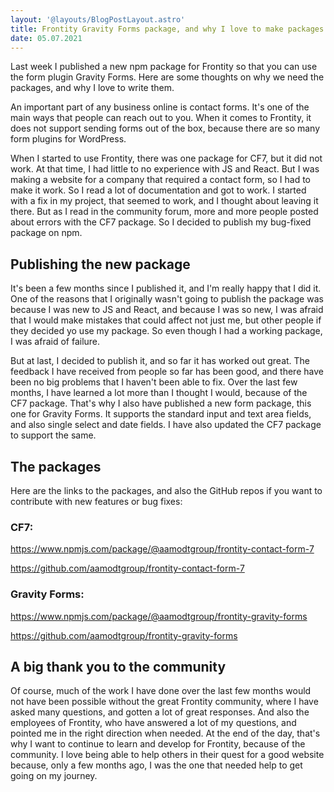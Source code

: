 ```yaml
---
layout: '@layouts/BlogPostLayout.astro'
title: Frontity Gravity Forms package, and why I love to make packages
date: 05.07.2021
---
```


Last week I published a new npm package for Frontity so that you can use the form plugin Gravity Forms. Here are some thoughts on why we need the packages, and why I love to write them.

An important part of any business online is contact forms. It's one of the main ways that people can reach out to you. When it comes to Frontity, it does not support sending forms out of the box, because there are so many form plugins for WordPress.

When I started to use Frontity, there was one package for CF7, but it did not work. At that time, I had little to no experience with JS and React. But I was making a website for a company that required a contact form, so I had to make it work. So I read a lot of documentation and got to work. I started with a fix in my project, that seemed to work, and I thought about leaving it there. But as I read in the community forum, more and more people posted about errors with the CF7 package. So I decided to publish my bug-fixed package on npm.

## Publishing the new package

It's been a few months since I published it, and I'm really happy that I did it. One of the reasons that I originally wasn't going to publish the package was because I was new to JS and React, and because I was so new, I was afraid that I would make mistakes that could affect not just me, but other people if they decided yo use my package. So even though I had a working package, I was afraid of failure.

But at last, I decided to publish it, and so far it has worked out great. The feedback I have received from people so far has been good, and there have been no big problems that I haven't been able to fix. Over the last few months, I have learned a lot more than I thought I would, because of the CF7 package. That's why I also have published a new form package, this one for Gravity Forms. It supports the standard input and text area fields, and also single select and date fields. I have also updated the CF7 package to support the same.

## The packages

Here are the links to the packages, and also the GitHub repos if you want to contribute with new features or bug fixes:

### CF7:

https://www.npmjs.com/package/@aamodtgroup/frontity-contact-form-7

https://github.com/aamodtgroup/frontity-contact-form-7

### Gravity Forms:

https://www.npmjs.com/package/@aamodtgroup/frontity-gravity-forms

https://github.com/aamodtgroup/frontity-gravity-forms

## A big thank you to the community

Of course, much of the work I have done over the last few months would not have been possible without the great Frontity community, where I have asked many questions, and gotten a lot of great responses. And also the employees of Frontity, who have answered a lot of my questions, and pointed me in the right direction when needed. At the end of the day, that's why I want to continue to learn and develop for Frontity, because of the community. I love being able to help others in their quest for a good website because, only a few months ago, I was the one that needed help to get going on my journey.